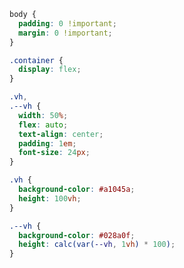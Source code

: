 
<Meta title="Demo Source Code/index.css" />

```css
body {
  padding: 0 !important;
  margin: 0 !important;
}

.container {
  display: flex;
}

.vh,
.--vh {
  width: 50%;
  flex: auto;
  text-align: center;
  padding: 1em;
  font-size: 24px;
}

.vh {
  background-color: #a1045a;
  height: 100vh;
}

.--vh {
  background-color: #028a0f;
  height: calc(var(--vh, 1vh) * 100);
}
```
